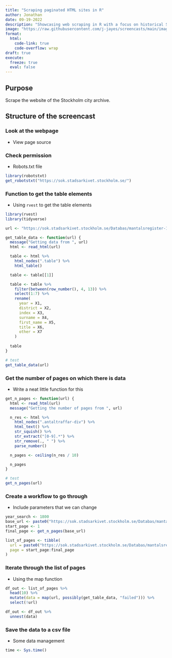 ```yaml
---
title: "Scraping paginated HTML sites in R"
author: Jonathan
date: 09-19-2022
description: "Showcasing web scraping in R with a focus on historical Swedish data"
image: "https://raw.githubusercontent.com/j-jayes/screencasts/main/images/tax.jpg"
format: 
  html:
    code-link: true
    code-overflow: wrap
draft: true
execute:
  freeze: true
  eval: false
---
```

## Purpose

Scrape the website of the Stockholm city archive.

## Structure of the screencast

### Look at the webpage

- View page source

### Check permission

- Robots.txt file

```r
library(robotstxt)
get_robotstxt("https://sok.stadsarkivet.stockholm.se/")
```


### Function to get the table elements

- Using `rvest` to get the table elements

```r
library(rvest)
library(tidyverse)

url <- "https://sok.stadsarkivet.stockholm.se/Databas/mantalsregister-1800-1884/Sok?sidindex=0&artal=1800"

get_table_data <- function(url) {
  message("Getting data from ", url)
  html <- read_html(url)

  table <- html %>%
    html_nodes(".table") %>%
    html_table()

  table <- table[[1]]

  table <- table %>%
    filter(between(row_number(), 4, 13)) %>%
    select(1:7) %>%
    rename(
      year = X1,
      district = X2,
      index = X3,
      surname = X4,
      first_name = X5,
      title = X6,
      other = X7
    )
  
  table
}

# test
get_table_data(url)
```


### Get the number of pages on which there is data

- Write a neat little function for this
```r
get_n_pages <- function(url) {
  html <- read_html(url)
  message("Getting the number of pages from ", url)

  n_res <- html %>%
    html_nodes(".antaltraffar-div") %>%
    html_text() %>%
    str_squish() %>%
    str_extract("[0-9].*") %>%
    str_remove(., " ") %>%
    parse_number()

  n_pages <- ceiling(n_res / 10)

  n_pages
}

# test
get_n_pages(url)

```


### Create a workflow to go through

- Include parameters that we can change
```r
year_search <- 1800
base_url <- paste0("https://sok.stadsarkivet.stockholm.se/Databas/mantalsregister-1800-1884/Sok?sidindex=0&artal=", year_search)
start_page <- 1
final_page <- get_n_pages(base_url)

list_of_pages <- tibble(
  url = paste0("https://sok.stadsarkivet.stockholm.se/Databas/mantalsregister-1800-1884/Sok?sidindex=", start_page:final_page, "&artal=", year_search),
  page = start_page:final_page
)
```


### Iterate through the list of pages

- Using the map function
```r
df_out <- list_of_pages %>% 
  head(10) %>% 
  mutate(data = map(url, possibly(get_table_data, "failed"))) %>% 
  select(!url)

df_out <- df_out %>% 
  unnest(data)
```


### Save the data to a csv file

- Some data management
```r
time <- Sys.time()
```

